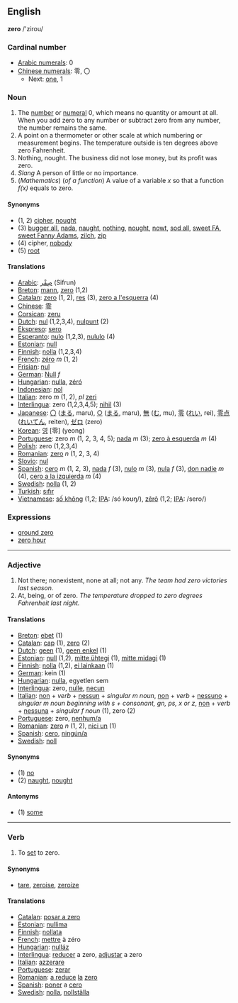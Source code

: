 ==English==
'''zero''' /'zirou/

===Cardinal number===
*[[w:Arabic Numerals|Arabic numerals]]: 0
*[[w:Chinese numerals|Chinese numerals]]: 零, 〇
**Next: [[one]], 1

===Noun===

# The [[number]] or [[numeral]] 0, which means no quantity or amount at all. When you add zero to any number or subtract zero from any number, the number remains the same. 
#A point on a thermometer or other scale at which numbering or measurement begins. The temperature outside is ten degrees above zero Fahrenheit. 
# Nothing, nought. The business did not lose money, but its profit was zero.
# ''Slang'' A person of little or no importance.
# (''Mathematics'') (''of a function'') A value of a variable ''x'' so that a function ''f(x)'' equals to zero.

====Synonyms====

* (1, 2) [[cipher]], [[nought]]
* (3) [[bugger all]], [[nada]], [[naught]], [[nothing]], [[nought]], [[nowt]], [[sod all]], [[sweet FA]], [[sweet Fanny Adams]], [[zilch]], [[zip]]
* (4) cipher, [[nobody]]
* (5) [[root]]

====Translations====

*[[Arabic]]: [[صِفْر]] (Sifrun)
*[[Breton]]: [[mann]], [[zero]] (1,2)
*[[Catalan]]: [[zero]] (1, 2), [[res]] (3), [[zero a l'esquerra]] (4)
*[[Chinese]]: [[零]]
*[[Corsican]]: [[zeru]]
*[[Dutch]]: [[nul]] (1,2,3,4), [[nulpunt]] (2)
*[[Ekspreso]]: [[sero]]
*[[Esperanto]]: [[nulo]] (1,2,3), [[nululo]] (4)
*[[Estonian]]: [[null]]
*[[Finnish]]: [[nolla]] (1,2,3,4)
*[[French]]: [[zéro]] ''m'' (1, 2)
*[[Frisian]]: [[nul]]
*[[German]]: [[Null]] ''f''
*[[Hungarian]]: [[nulla]], [[zéró]]
*[[Indonesian]]: [[nol]]
*[[Italian]]: zero ''m'' (1, 2), ''pl'' [[zeri]]
*[[Interlingua]]: zero (1,2,3,4,5); [[nihil]] (3)
*[[Japanese]]: [[〇]] ([[まる]], maru), [[○]] ([[まる]], maru), [[無]] ([[む]], mu), [[零]] ([[れい]], rei), [[零点]] ([[れいてん]], reiten), [[ゼロ]] (zero)
*[[Korean]]: [[영]] [零] (yeong)
*[[Portuguese]]: zero ''m'' (1, 2, 3, 4, 5); [[nada]] ''m'' (3); [[zero à esquerda]] ''m'' (4)
*[[Polish]]: zero (1,2,3,4)
*[[Romanian]]: [[zero]] ''n'' (1, 2, 3, 4)
*[[Slovio]]:  [[nul]]
*[[Spanish]]: [[cero]] ''m'' (1, 2, 3), [[nada]] ''f'' (3), [[nulo]] ''m'' (3), [[nula]] ''f'' (3), [[don nadie]] ''m'' (4), [[cero a la izquierda]] ''m'' (4)
*[[Swedish]]: [[nolla]] (1, 2)
*[[Turkish]]: [[sıfır]]
*[[Vietnamese]]: [[số không]] (1,2; [[International Phonetic Alphabet|IPA]]: /só koʊŋ/), [[zêrô]] (1,2; [[International Phonetic Alphabet|IPA]]: /sero/)

===Expressions===

*[[ground zero]]
*[[zero hour]]

----

===Adjective===

#Not there; nonexistent, none at all; not any. ''The team had zero victories last season.''
#At, being, or of zero. ''The temperature dropped to zero degrees Fahrenheit last night.''
 
====Translations====

*[[Breton]]: [[ebet]] (1)
*[[Catalan]]: [[cap]] (1), [[zero]] (2)
*[[Dutch]]: [[geen]] (1), [[geen enkel]] (1)
*[[Estonian]]: [[null]] (1,2), [[mitte ühtegi]] (1), [[mitte midagi]] (1)
*[[Finnish]]: [[nolla]] (1,2), [[ei lainkaan]] (1)
*[[German]]: kein (1)  
*[[Hungarian]]: [[nulla]], egyetlen sem
*[[Interlingua]]: zero, [[nulle]], [[necun]]
*[[Italian]]: [[non]] + ''verb'' + [[nessun]] + ''singular m noun'', [[non]] + ''verb'' + [[nessuno]] + ''singular m noun beginning with s + consonant, gn, ps, x or z'', [[non]] + ''verb'' + [[nessuna]] + ''singular f noun'' (1), zero (2)
*[[Portuguese]]: zero, [[nenhum/a]]
*[[Romanian]]: [[zero]] ''n'' (1, 2), [[nici un]] (1)
*[[Spanish]]: [[cero]], [[ningún/a]]
*[[Swedish]]: [[noll]]

====Synonyms====

* (1) [[no]]
* (2) [[naught]], [[nought]]

====Antonyms====

* (1) [[some]]

-----

===Verb===

# To [[set]] to zero.

====Synonyms====

*[[tare]], [[zeroise]], [[zeroize]]

====Translations====

*[[Catalan]]: [[posar a zero]]
*[[Estonian]]: [[nullima]]
*[[Finnish]]: [[nollata]]
*[[French]]: [[mettre]] à zéro
*[[Hungarian]]: [[nulláz]]
*[[Interlingua]]: [[reducer]] a zero, [[adjustar]] a zero
*[[Italian]]: [[azzerare]]
*[[Portuguese]]: [[zerar]]
*[[Romanian]]: [[a reduce]] [[la]] [[zero]]
*[[Spanish]]: [[poner]] a [[cero]]
*[[Swedish]]: [[nolla]], [[nollställa]]